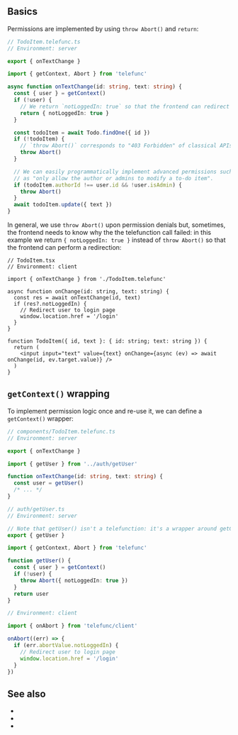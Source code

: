 
## Basics

Permissions are implemented by using `throw Abort()` and `return`:

```ts
// TodoItem.telefunc.ts
// Environment: server

export { onTextChange }

import { getContext, Abort } from 'telefunc'

async function onTextChange(id: string, text: string) {
  const { user } = getContext()
  if (!user) {
    // We return `notLoggedIn: true` so that the frontend can redirect the user to the login page
    return { notLoggedIn: true }
  }

  const todoItem = await Todo.findOne({ id })
  if (!todoItem) {
    // `throw Abort()` corresponds to "403 Forbidden" of classical APIs
    throw Abort()
  }

  // We can easily programmatically implement advanced permissions such
  // as "only allow the author or admins to modify a to-do item".
  if (todoItem.authorId !== user.id && !user.isAdmin) {
    throw Abort()
  }
  await todoItem.update({ text })
}
```

In general, we use `throw Abort()` upon permission denials but, sometimes, the frontend needs to know why the the telefunction call failed:
in this example we return `{ notLoggedIn: true }` instead of `throw Abort()` so that the frontend can perform a redirection:

```tsx
// TodoItem.tsx
// Environment: client

import { onTextChange } from './TodoItem.telefunc'

async function onChange(id: string, text: string) {
  const res = await onTextChange(id, text)
  if (res?.notLoggedIn) {
    // Redirect user to login page
    window.location.href = '/login'
  }
}

function TodoItem({ id, text }: { id: string; text: string }) {
  return (
    <input input="text" value={text} onChange={async (ev) => await onChange(id, ev.target.value)} />
  )
}
```


## `getContext()` wrapping

To implement permission logic once and re-use it, we can define a `getContext()` wrapper:

```ts
// components/TodoItem.telefunc.ts
// Environment: server

export { onTextChange }

import { getUser } from '../auth/getUser'

function onTextChange(id: string, text: string) {
  const user = getUser()
  /* ... */
}
```

```ts
// auth/getUser.ts
// Environment: server

// Note that getUser() isn't a telefunction: it's a wrapper around getContext()
export { getUser }

import { getContext, Abort } from 'telefunc'

function getUser() {
  const { user } = getContext()
  if (!user) {
    throw Abort({ notLoggedIn: true })
  }
  return user
}
```

```ts
// Environment: client

import { onAbort } from 'telefunc/client'

onAbort((err) => {
  if (err.abortValue.notLoggedIn) {
    // Redirect user to login page
    window.location.href = '/login'
  }
})
```

## See also

 - <Link href="/onAbort" />
 - <Link href="/Abort" />
 - <Link href="/getContext" />
